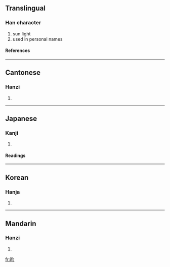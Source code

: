 ==Translingual==
===Han character===
{{Han char|rn=72|rad=日|as=04|sn=8|four=6702<sub>0</sub>|canj=日心戈一 (APIM), 日心一一 (APMM)}}
# sun light
# used in personal names
====References====
{{Han ref|kx=0490.310|dkj=13781|dj=0851.300|hdz=21495.020|uh=6600|ud=26112|bh=A9FB|bd=43515}}
----
==Cantonese==
===Hanzi===
{{yue-hanzi|jyut=|y=wan4}}
# {{defn|Cantonese}}
----
==Japanese==
===Kanji===
{{ja-kanji|grade=|rs=日04}}
# {{defn|Japanese}} 
====Readings====
{{ja-readings|on=[[いん]] (in)|kun=}}
----
==Korean==
===Hanja===
{{ko-hanja|hangeul=윤|eumhun=|rv=yun|mr=yun|y=yun}}
# {{defn|Korean}}
----
==Mandarin==
===Hanzi===
{{cmn-hanzi|pin=[[yún]] ([[yun2]])|wg=yün<sup>2</sup>}}
# {{defn|Mandarin}}

[[fr:昀]]